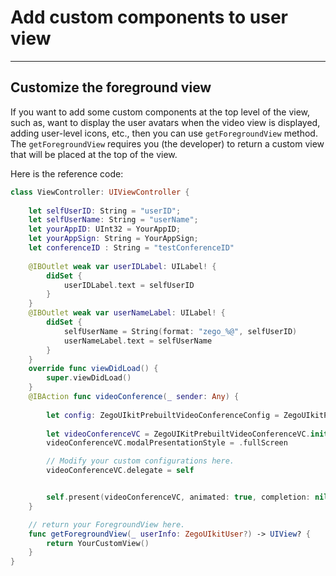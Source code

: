 # Add custom components to user view

- - -

## Customize the foreground view

If you want to add some custom components at the top level of the view, such as, want to display the user avatars when the video view is displayed, adding user-level icons, etc., then you can use `getForegroundView` method.
The `getForegroundView` requires you (the developer) to return a custom view that will be placed at the top of the view.

Here is the reference code:

```swift {38-40}
class ViewController: UIViewController {
    
    let selfUserID: String = "userID";
    let selfUserName: String = "userName";
    let yourAppID: UInt32 = YourAppID;
    let yourAppSign: String = YourAppSign;
    let conferenceID : String = "testConferenceID"
    
    @IBOutlet weak var userIDLabel: UILabel! {
        didSet {
            userIDLabel.text = selfUserID
        }
    }
    @IBOutlet weak var userNameLabel: UILabel! {
        didSet {
            selfUserName = String(format: "zego_%@", selfUserID)
            userNameLabel.text = selfUserName
        }
    }
    override func viewDidLoad() {
        super.viewDidLoad()
    }
    @IBAction func videoConference(_ sender: Any) {
        
        let config: ZegoUIkitPrebuiltVideoConferenceConfig = ZegoUIkitPrebuiltVideoConferenceConfig()
        
        let videoConferenceVC = ZegoUIKitPrebuiltVideoConferenceVC.init(yourAppID, appSign: yourAppSign, userID: selfUserID, userName: self.selfUserName ?? "", conferenceID: conferenceID, config: config)
        videoConferenceVC.modalPresentationStyle = .fullScreen

        // Modify your custom configurations here.
        videoConferenceVC.delegate = self


        self.present(videoConferenceVC, animated: true, completion: nil)
    }

    // return your ForegroundView here.
    func getForegroundView(_ userInfo: ZegoUIkitUser?) -> UIView? {
        return YourCustomView()
    }
}
```
